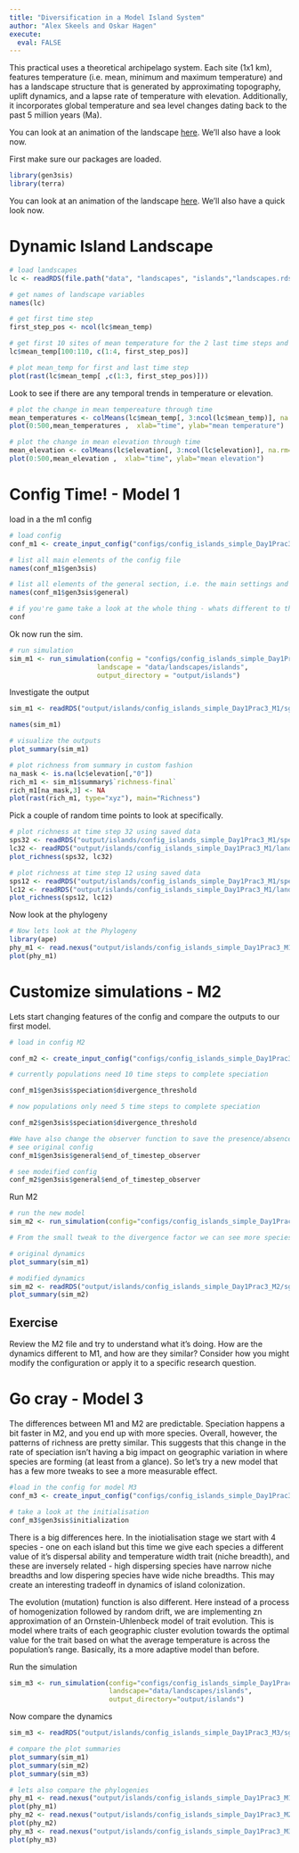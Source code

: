 ```yaml
---
title: "Diversification in a Model Island System"
author: "Alex Skeels and Oskar Hagen"
execute: 
  eval: FALSE
---
```


This practical uses a theoretical archipelago system. Each site (1x1 km), features temperature (i.e. mean, minimum and maximum temperature) and has a landscape structure that is generated by approximating topography, uplift dynamics, and a lapse rate of temperature with elevation. Additionally, it incorporates global temperature and sea level changes dating back to the past 5 million years (Ma).

You can look at an animation of the landscape [here](https://raw.githubusercontent.com/ohagen/DispDiv3/main/figures/AnimationS1_patch_dynamics.gif). We'll also have a look now.

First make sure our packages are loaded.

```r
library(gen3sis)
library(terra)
```

You can look at an animation of the landscape [here](https://raw.githubusercontent.com/ohagen/DispDiv3/main/figures/AnimationS1_patch_dynamics.gif). We'll also have a quick look now.

# Dynamic Island Landscape

```r
# load landscapes
lc <- readRDS(file.path("data", "landscapes", "islands","landscapes.rds"))

# get names of landscape variables
names(lc)

# get first time step
first_step_pos <- ncol(lc$mean_temp)

# get first 10 sites of mean temperature for the 2 last time steps and the first (oldest) time step
lc$mean_temp[100:110, c(1:4, first_step_pos)]

# plot mean_temp for first and last time step
plot(rast(lc$mean_temp[ ,c(1:3, first_step_pos)]))
```

Look to see if there are any temporal trends in temperature or elevation.

```r
# plot the change in mean tempereature through time
mean_temperatures <- colMeans(lc$mean_temp[, 3:ncol(lc$mean_temp)], na.rm=T)
plot(0:500,mean_temperatures ,  xlab="time", ylab="mean temperature")

# plot the change in mean elevation through time
mean_elevation <- colMeans(lc$elevation[, 3:ncol(lc$elevation)], na.rm=T)
plot(0:500,mean_elevation ,  xlab="time", ylab="mean elevation")
```

# Config Time! - Model 1

load in a the m1 config

```r
# load config
conf_m1 <- create_input_config("configs/config_islands_simple_Day1Prac3_M1.R")

# list all main elements of the config file
names(conf_m1$gen3sis)

# list all elements of the general section, i.e. the main settings and not so much on the eco-evolutionary processes
names(conf_m1$gen3sis$general)

# if you're game take a look at the whole thing - whats different to the South America example?
conf
```

Ok now run the sim.

```r
# run simulation
sim_m1 <- run_simulation(config = "configs/config_islands_simple_Day1Prac3_M1.R", 
                      landscape = "data/landscapes/islands", 
                      output_directory = "output/islands")
```

Investigate the output

```r
sim_m1 <- readRDS("output/islands/config_islands_simple_Day1Prac3_M1/sgen3sis.rds")
```

```r
names(sim_m1)

# visualize the outputs
plot_summary(sim_m1)

# plot richness from summary in custom fashion
na_mask <- is.na(lc$elevation[,"0"])
rich_m1 <- sim_m1$summary$`richness-final`
rich_m1[na_mask,3] <- NA
plot(rast(rich_m1, type="xyz"), main="Richness")
```

Pick a couple of random time points to look at specifically.

```r
# plot richness at time step 32 using saved data
sps32 <- readRDS("output/islands/config_islands_simple_Day1Prac3_M1/species/species_t_32.rds")
lc32 <- readRDS("output/islands/config_islands_simple_Day1Prac3_M1/landscapes/landscape_t_32.rds")
plot_richness(sps32, lc32)

# plot richness at time step 12 using saved data
sps12 <- readRDS("output/islands/config_islands_simple_Day1Prac3_M1/species/species_t_12.rds")
lc12 <- readRDS("output/islands/config_islands_simple_Day1Prac3_M1/landscapes/landscape_t_12.rds")
plot_richness(sps12, lc12)

```

Now look at the phylogeny

```r
# Now lets look at the Phylogeny
library(ape)
phy_m1 <- read.nexus("output/islands/config_islands_simple_Day1Prac3_M1/phy.nex")
plot(phy_m1)
```

# Customize simulations - M2

Lets start changing features of the config and compare the outputs to our first model.

```r
# load in config M2

conf_m2 <- create_input_config("configs/config_islands_simple_Day1Prac3_M2.R")

# currently populations need 10 time steps to complete speciation

conf_m1$gen3sis$speciation$divergence_threshold

# now populations only need 5 time steps to complete speciation

conf_m2$gen3sis$speciation$divergence_threshold

#We have also change the observer function to save the presence/absence matrix for each time step.
# see original config
conf_m1$gen3sis$general$end_of_timestep_observer 

# see modeified config
conf_m2$gen3sis$general$end_of_timestep_observer 
```

Run M2

```r
# run the new model
sim_m2 <- run_simulation(config="configs/config_islands_simple_Day1Prac3_M2.R", landscape="data/landscapes/islands", output_directory="output/islands")

# From the small tweak to the divergence factor we can see more species being generated

# original dynamics
plot_summary(sim_m1)

# modified dynamics
sim_m2 <- readRDS("output/islands/config_islands_simple_Day1Prac3_M2/sgen3sis.rds")
plot_summary(sim_m2)

```

## Exercise

Review the M2 file and try to understand what it's doing. How are the dynamics different to M1, and how are they similar? Consider how you might modify the configuration or apply it to a specific research question.

# Go cray - Model 3

The differences between M1 and M2 are predictable. Speciation happens a bit faster in M2, and you end up with more species. Overall, however, the patterns of richness are pretty similar. This suggests that this change in the rate of speciation isn't having a big impact on geographic variation in where species are forming (at least from a glance). So let's try a new model that has a few more tweaks to see a more measurable effect.

```r
#load in the config for model M3
conf_m3 <- create_input_config("configs/config_islands_simple_Day1Prac3_M3.R")

# take a look at the initialisation
conf_m3$gen3sis$initialization

```

There is a big differences here. In the iniotialisation stage we start with 4 species - one on each island but this time we give each species a different value of it's dispersal ability and temperature width trait (niche breadth), and these are inversely related - high dispersing species have narrow niche breadths and low dispering species have wide niche breadths. This may create an interesting tradeoff in dynamics of island colonization.

The evolution (mutation) function is also different. Here instead of a process of homogenization followed by random drift, we are implementing zn approximation of an Ornstein-Uhlenbeck model of trait evolution. This is model where traits of each geographic cluster evolution towards the optimal value for the trait based on what the average temperature is across the population's range. Basically, its a more adaptive model than before.

Run the simulation

```r
sim_m3 <- run_simulation(config="configs/config_islands_simple_Day1Prac3_M3.R", 
                         landscape="data/landscapes/islands",
                         output_directory="output/islands")

```

Now compare the dynamics

```r
sim_m3 <- readRDS("output/islands/config_islands_simple_Day1Prac3_M3/sgen3sis.rds")

# compare the plot summaries
plot_summary(sim_m1)
plot_summary(sim_m2)
plot_summary(sim_m3)

# lets also compare the phylogenies
phy_m1 <- read.nexus("output/islands/config_islands_simple_Day1Prac3_M1/phy.nex")
plot(phy_m1)
phy_m2 <- read.nexus("output/islands/config_islands_simple_Day1Prac3_M2/phy.nex")
plot(phy_m2)
phy_m3 <- read.nexus("output/islands/config_islands_simple_Day1Prac3_M3/phy.nex")
plot(phy_m3)
```
